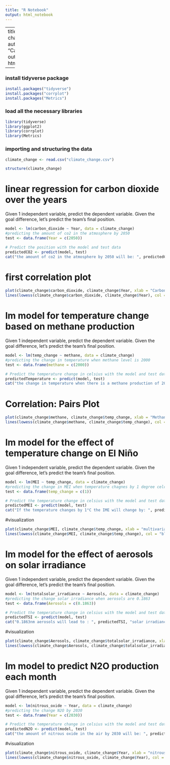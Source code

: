 ---
title: "R Notebook"
output: html_notebook
---

---
title: "climate change"
author: "Carlos aybar"
output: html_notebook

---

### install tidyverse package
```{r}
install.packages("tidyverse")
install.packages("corrplot")
install.packages("Metrics")

```


### load all the necessary libraries
```{r}
library(tidyverse)
library(ggplot2)
library(corrplot)
library(Metrics)
```

### importing and structuring the data
```{r}
climate_change <- read.csv("climate_change.csv")

structure(climate_change)
```

# linear regression for carbon dioxide over the years
Given 1 independent variable, predict the dependent variable.
Given the goal difference, let's predict the team's final position.
```{r}
model <- lm(carbon_dioxide ~ Year, data = climate_change)
#predicting the amount of co2 in the atmosphere by 2050
test <- data.frame(Year = c(2050))

# Predict the position with the model and test data
predictedCO2 <- predict(model, test)
cat("the amount of co2 in the atmosphere by 2050 will be: ", predictedCO2)

```


# first correlation plot

```{r}
plot(climate_change$carbon_dioxide, climate_change$Year, xlab = "Carbon Dioxide (ppmv)", ylab= "Year", main = "Carbon dioxide production over the years", col = "red")
lines(lowess(climate_change$carbon_dioxide, climate_change$Year), col = "blue")
```


# lm model for temperature change based on methane production
Given 1 independent variable, predict the dependent variable.
Given the goal difference, let's predict the team's final position.
```{r}
model <- lm(temp_change ~ methane, data = climate_change)
#predicting the change in temperature when methane level is 2000
test <- data.frame(methane = c(2000))

# Predict the temperature change in celsius with the model and test data
predictedTemperature <- predict(model, test)
cat("the change in temperature when there is a methane production of 2000 ppmv is: ", predictedTemperature, "°C")

```
# Correlation: Pairs Plot


```{r}

plot(climate_change$methane, climate_change$temp_change, xlab = "Methane(ppmv)", ylab= "Temperature Change(°C)", main = "Effect methane on temperature change", col = "blue")
lines(lowess(climate_change$methane, climate_change$temp_change), col = "red")

```
# lm model for the effect of temperature change on El Niño
Given 1 independent variable, predict the dependent variable.
Given the goal difference, let's predict the team's final position.
```{r}
model <- lm(MEI ~ temp_change, data = climate_change)
#predicting the change in MEI when temperature chagnes by 1 degree celcius
test <- data.frame(temp_change = c(1))

# Predict the temperature change in celsius with the model and test data
predictedMEI <- predict(model, test)
cat("If the temperature changes by 1°C the IME will change by: ", predictedMEI, "ppmv")


```

#visualization

```{r}
plot(climate_change$MEI, climate_change$temp_change, xlab = "multivariate El Niño Index", ylab= "Temperature Change", main = "Effect of temperature change on the intensity of an El Niño Southern Oscillation", col = "red")
lines(lowess(climate_change$MEI, climate_change$temp_change), col = "black")
```



# lm model for the effect of aerosols on solar irradiance
Given 1 independent variable, predict the dependent variable.
Given the goal difference, let's predict the team's final position.
```{r}
model <- lm(totalsolar_irradiance ~ Aerosols, data = climate_change)
#predicting the change solar irradiance when aerosols are 0.1863
test <- data.frame(Aerosols = c(0.1863))

# Predict the temperature change in celsius with the model and test data
predictedTSI <- predict(model, test)
cat("0.1863nm aerosols will lead to : ", predictedTSI, "solar irradiance per unit area")

```

#visualization

```{r}
plot(climate_change$Aerosols, climate_change$totalsolar_irradiance, xlab = "Aerosols", ylab= "total solar irradiance", main = "Effect aerosols on total irradiance", col = "orange")
lines(lowess(climate_change$Aerosols, climate_change$totalsolar_irradiance), col = "green")

```




# lm model to predict N2O production each month
Given 1 independent variable, predict the dependent variable.
Given the goal difference, let's predict the team's final position.
```{r}
model <- lm(nitrous_oxide ~ Year, data = climate_change)
#predicting the change N2O by 2030
test <- data.frame(Year = c(2030))

# Predict the temperature change in celsius with the model and test data
predictedN2O <- predict(model, test)
cat("the amount of nitrous oxide in the air by 2030 will be: ", predictedN2O, "ppmv")

```

#visualization

```{r}
plot(climate_change$nitrous_oxide, climate_change$Year, xlab = "nitrous oxide", ylab= "Year", main = "Nitrous oxide production since 1980 year", col = "green")
lines(lowess(climate_change$nitrous_oxide, climate_change$Year), col = "blue")
```
